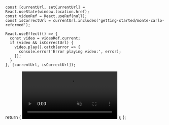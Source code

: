     const [currentUrl, setCurrentUrl] = React.useState(window.location.href);
    const videoRef = React.useRef(null);
    const isCorrectUrl = currentUrl.includes('getting-started/monte-carlo-reformed');

    React.useEffect(() => {
      const video = videoRef.current;
      if (video && isCorrectUrl) {
        video.play().catch(error => {
          console.error('Error playing video:', error);
        });
      }
    }, [currentUrl, isCorrectUrl]);
    
  return (
    <video
      ref={videoRef}
      autoPlay
      loop
      muted
      playsInline
      className="absolute top-0 left-0 w-full h-full object-cover"
    >
      <source src="/bg-video-wide.mp4" type="video/mp4" />
      Your browser does not support the video tag.
    </video>
  );
};